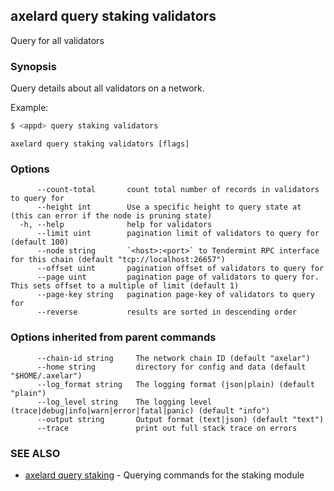 ## axelard query staking validators

Query for all validators

### Synopsis

Query details about all validators on a network.

Example:

```bash
$ <appd> query staking validators
```

```
axelard query staking validators [flags]
```

### Options

```
      --count-total       count total number of records in validators to query for
      --height int        Use a specific height to query state at (this can error if the node is pruning state)
  -h, --help              help for validators
      --limit uint        pagination limit of validators to query for (default 100)
      --node string       `<host>:<port>` to Tendermint RPC interface for this chain (default "tcp://localhost:26657")
      --offset uint       pagination offset of validators to query for
      --page uint         pagination page of validators to query for. This sets offset to a multiple of limit (default 1)
      --page-key string   pagination page-key of validators to query for
      --reverse           results are sorted in descending order
```

### Options inherited from parent commands

```
      --chain-id string     The network chain ID (default "axelar")
      --home string         directory for config and data (default "$HOME/.axelar")
      --log_format string   The logging format (json|plain) (default "plain")
      --log_level string    The logging level (trace|debug|info|warn|error|fatal|panic) (default "info")
      --output string       Output format (text|json) (default "text")
      --trace               print out full stack trace on errors
```

### SEE ALSO

- [axelard query staking](/cli-docs/v0_31_3/axelard_query_staking) - Querying commands for the staking module
